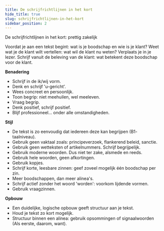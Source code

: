 ```yaml
---
title: De schrijfrichtlijnen in het kort
hide_title: true
slug: schrijfrichtlijnen-in-het-kort
sidebar_position: 2
---
```



<Heading>De schrijfrichtlijnen in het kort: prettig zakelijk</Heading>

Voordat je aan een tekst begint: wat is je boodschap en wie is je klant?
Weet wat je de klant wilt vertellen: wat wil de klant nu weten? Verplaats je in je lezer.
Schrijf vanuit de beleving van de klant: wat betekent deze boodschap voor de klant.

**Benadering**

- Schrijf in de ik/wij vorm.
- Denk en schrijf 'u-gericht'.
- Wees concreet en persoonlijk.
- Toon begrip: niet meehuilen, wel meeleven.
- Vraag begrip.
- Denk positief, schrijf positief.
- Blijf professioneel… onder alle omstandigheden.

**Stijl**

- De tekst is zo eenvoudig dat iedereen deze kan begrijpen (B1- taalniveau).
- Gebruik geen vaktaal zoals: principeverzoek, flankerend beleid, sanctie.
- Gebruik geen wetteksten of artikelnummers. Schrijf begrijpelijk.
- Gebruik moderne woorden. Dus niet ter zake, alsmede en reeds.
- Gebruik hele woorden, geen afkortingen.
- Gebruik kopjes.
- Schrijf korte, leesbare zinnen: geef zoveel mogelijk één boodschap per zin.
- Meer boodschappen, dan meer alinea's.
- Schrijf actief zonder het woord 'worden': voorkom lijdende vormen.
- Gebruik vraagzinnen.

**Opbouw**

- Een duidelijke, logische opbouw geeft structuur aan je tekst.
- Houd je tekst zo kort mogelijk.
- Structuur binnen een alinea: gebruik opsommingen of signaalwoorden (Als eerste, daarom, want).
